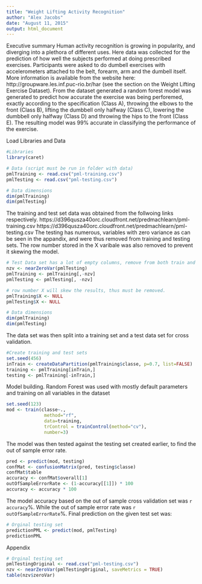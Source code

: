 ```yaml
---
title: "Weight Lifting Activity Recognition"
author: "Alex Jacobs"
date: "August 11, 2015"
output: html_document
---
```

Executive summary
Human activity recognition is growing in popularity, and diverging into a plethora of different uses. Here data was collected for the prediction of how well the subjects performed at doing prescribed exercises. Participants were asked to do dumbell exercises with accelerometers attached to the belt, forearm, arm and the dumbell itself.
More information is available from the website here: http://groupware.les.inf.puc-rio.br/har (see the section on the Weight Lifting Exercise Dataset). From the dataset generated a random forest model was generated to predict how accurate the exercise was being perforemed, exactly according to the specification (Class A), throwing the elbows to the front (Class B), lifting the dumbbell only halfway (Class C), lowering the dumbbell only halfway (Class D) and throwing the hips to the front (Class E). The resulting model was 99% accurate in classifying the performance of the exercise. 

Load Libraries and Data
```r
#Libraries
library(caret)

# Data (script must be run in folder with data)
pmlTraining <- read.csv("pml-training.csv")
pmlTesting <- read.csv("pml-testing.csv")

# Data dimensions
dim(pmlTraining)
dim(pmlTesting)
```

The training and test set data was obtained from the follwoing links respectively.
https://d396qusza40orc.cloudfront.net/predmachlearn/pml-training.csv
https://d396qusza40orc.cloudfront.net/predmachlearn/pml-testing.csv
The testing has numerous, variables with zero variance as can be seen in the appandix, and were thus removed from training and testing sets. The row number stored in the X varibale was also removed to prevent it skewing the model.

```r
# Test Data set has a lot of empty columns, remove from both train and test sets.
nzv <- nearZeroVar(pmlTesting)
pmlTraining <- pmlTraining[,-nzv]
pmlTesting <- pmlTesting[, -nzv]

# row number X will skew the results, thus must be removed.
pmlTraining$X <- NULL
pmlTesting$X <- NULL

# Data dimensions
dim(pmlTraining)
dim(pmlTesting)
```

The data set was then split into a training set and a test data set for cross validation.

```r
#Create training and test sets
set.seed(456)
inTrain <- createDataPartition(pmlTraining$classe, p=0.7, list=FALSE)
training <- pmlTraining[inTrain,]
testing <- pmlTraining[-inTrain,]
```

Model building. Random Forest was used with mostly default parameters and training on all variables in the dataset

```r
set.seed(123)
mod <- train(classe~.,
              method="rf", 
              data=training,
              trControl = trainControl(method="cv"), 
              number=3)
```

The model was then tested against the testing set created earlier, to find the out of sample error rate.

```r
pred <- predict(mod, testing)
confMat <- confusionMatrix(pred, testing$classe)
confMat$table
accuracy <- confMat$overall[1]
outOfSampleErrorRate <- (1-accuracy[[1]]) * 100
accuracy <- accuracy * 100
```

The model accuracy based on the out of sample cross validation set was `r accuracy`%. While the out of sample error rate was `r outOfSampleErrorRate`%.
Final prediction on the given test set was:

```r
# Orginal testing set
predictionPML <- predict(mod, pmlTesting)
predictionPML
```

Appendix

```r
# Orginal testing set
pmlTestingOriginal <- read.csv("pml-testing.csv")
nzv <- nearZeroVar(pmlTestingOriginal, saveMetrics = TRUE)
table(nzv$zeroVar)
```
